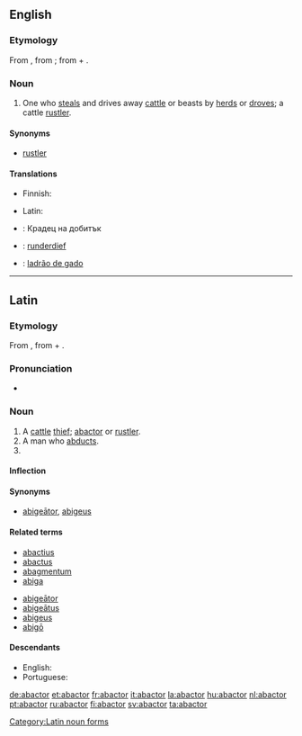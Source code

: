 ==English==

===Etymology===
From {{etyl|la}} {{term|abactor||cattle rustler|lang=la}}, from {{term|abigo|abigō|drive away|lang=la}}; from {{term|ab||from, away from|lang=la}} + {{term|ago|agō|drive|lang=la}}.

===Noun===
{{en-noun}}

# {{context|legal|obsolete}} One who [[steal]]s and drives away [[cattle]] or beasts by [[herd]]s or [[drove]]s; a cattle [[rustler]].

====Synonyms====
* [[rustler]]

====Translations====
{{trans-top|one who steals and drives away cattle or beasts by herds}}
* Finnish: {{t|fi|karjavaras}}
{{trans-mid}}
* Latin: {{t|la|abactor|m}}
{{trans-bottom}}

{{checktrans-top}}
* {{ttbc|Bulgarian}}: Крадец на добитък
* {{ttbc|Dutch}}: [[runderdief]]
{{checktrans-mid}}
* {{ttbc|Portuguese}}: [[ladrão de gado]]
{{checktrans-bottom}}

{{anagrams:en/aabcort}}

----

==Latin==

===Etymology===
From {{term|abigo|abigō|drive away|lang=la}}, from {{term|ab||from, away from|lang=la}} + {{term|ago|agō|drive|lang=la}}.

===Pronunciation===
* {{a|Classical}} {{IPA|/aˈbak.tor/|lang=la}}

===Noun===
{{la-noun|abactor|abactoris|abactōris|m|third}}

# A [[cattle]] [[thief]]; [[#English|abactor]] or [[rustler]].
# A man who [[abduct]]s.
# {{inflection of|[[abactor#Latin|abactor]]||voc|s|lang=la}}

====Inflection====
{{la-decl-3rd|abactor|abactor|abactor|abactōr}}

====Synonyms====
* {{sense|cattle thief}} [[abigeator|abigeātor]], [[abigeus]]

====Related terms====
{{top2}}
* [[abactius]]
* [[abactus]]
* [[abagmentum]]
* [[abiga]]
{{mid2}}
* [[abigeator|abigeātor]]
* [[abigeatus|abigeātus]]
* [[abigeus]]
* [[abigo|abigō]]
{{bottom}}

====Descendants====
* English: {{l|en|abactor}}
* Portuguese: {{l|pt|abactor}}

[[Category:Latin noun forms]]

[[de:abactor]]
[[et:abactor]]
[[fr:abactor]]
[[it:abactor]]
[[la:abactor]]
[[hu:abactor]]
[[nl:abactor]]
[[pt:abactor]]
[[ru:abactor]]
[[fi:abactor]]
[[sv:abactor]]
[[ta:abactor]]